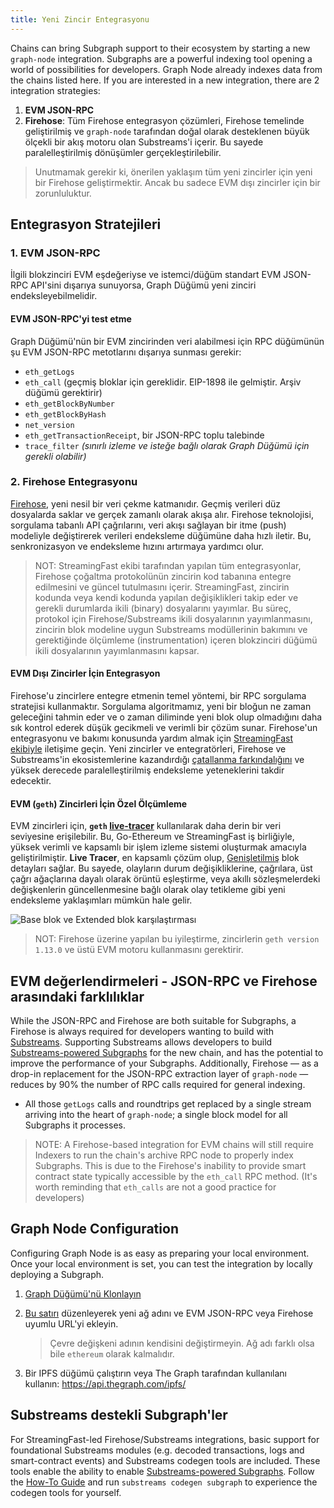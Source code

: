 ```yaml
---
title: Yeni Zincir Entegrasyonu
---
```


Chains can bring Subgraph support to their ecosystem by starting a new `graph-node` integration. Subgraphs are a powerful indexing tool opening a world of possibilities for developers. Graph Node already indexes data from the chains listed here. If you are interested in a new integration, there are 2 integration strategies:

1. **EVM JSON-RPC**
2. **Firehose**: Tüm Firehose entegrasyon çözümleri, Firehose temelinde geliştirilmiş ve `graph-node` tarafından doğal olarak desteklenen büyük ölçekli bir akış motoru olan Substreams'i içerir. Bu sayede paralelleştirilmiş dönüşümler gerçekleştirilebilir.

> Unutmamak gerekir ki, önerilen yaklaşım tüm yeni zincirler için yeni bir Firehose geliştirmektir. Ancak bu sadece EVM dışı zincirler için bir zorunluluktur.

## Entegrasyon Stratejileri

### 1. EVM JSON-RPC

İlgili blokzinciri EVM eşdeğeriyse ve istemci/düğüm standart EVM JSON-RPC API'sini dışarıya sunuyorsa, Graph Düğümü yeni zinciri endeksleyebilmelidir.

#### EVM JSON-RPC'yi test etme

Graph Düğümü'nün bir EVM zincirinden veri alabilmesi için RPC düğümünün şu EVM JSON-RPC metotlarını dışarıya sunması gerekir:

- `eth_getLogs`
- `eth_call` (geçmiş bloklar için gereklidir. EIP-1898 ile gelmiştir. Arşiv düğümü gerektirir)
- `eth_getBlockByNumber`
- `eth_getBlockByHash`
- `net_version`
- `eth_getTransactionReceipt`, bir JSON-RPC toplu talebinde
- `trace_filter` *(sınırlı izleme ve isteğe bağlı olarak Graph Düğümü için gerekli olabilir)*

### 2. Firehose Entegrasyonu

[Firehose](https://firehose.streamingfast.io/firehose-setup/overview), yeni nesil bir veri çekme katmanıdır. Geçmiş verileri düz dosyalarda saklar ve gerçek zamanlı olarak akışa alır. Firehose teknolojisi, sorgulama tabanlı API çağrılarını, veri akışı sağlayan bir itme (push) modeliyle değiştirerek verileri endeksleme düğümüne daha hızlı iletir. Bu, senkronizasyon ve endeksleme hızını artırmaya yardımcı olur.

> NOT: StreamingFast ekibi tarafından yapılan tüm entegrasyonlar, Firehose çoğaltma protokolünün zincirin kod tabanına entegre edilmesini ve güncel tutulmasını içerir. StreamingFast, zincirin kodunda veya kendi kodunda yapılan değişiklikleri takip eder ve gerekli durumlarda ikili (binary) dosyalarını yayımlar. Bu süreç, protokol için Firehose/Substreams ikili dosyalarının yayımlanmasını, zincirin blok modeline uygun Substreams modüllerinin bakımını ve gerektiğinde ölçümleme (instrumentation) içeren blokzinciri düğümü ikili dosyalarının yayımlanmasını kapsar.

#### EVM Dışı Zincirler İçin Entegrasyon

Firehose'u zincirlere entegre etmenin temel yöntemi, bir RPC sorgulama stratejisi kullanmaktır. Sorgulama algoritmamız, yeni bir bloğun ne zaman geleceğini tahmin eder ve o zaman diliminde yeni blok olup olmadığını daha sık kontrol ederek düşük gecikmeli ve verimli bir çözüm sunar. Firehose'un entegrasyonu ve bakımı konusunda yardım almak için [StreamingFast ekibiyle](https://www.streamingfast.io/firehose-integration-program) iletişime geçin. Yeni zincirler ve entegratörleri, Firehose ve Substreams'in ekosistemlerine kazandırdığı [çatallanma farkındalığını](https://substreams.streamingfast.io/documentation/consume/reliability-guarantees) ve yüksek derecede paralelleştirilmiş endeksleme yeteneklerini takdir edecektir.

#### EVM (`geth`) Zincirleri İçin Özel Ölçümleme

EVM zincirleri için, **`geth` [live-tracer](https://github.com/ethereum/go-ethereum/releases/tag/v1.14.0)** kullanılarak daha derin bir veri seviyesine erişilebilir. Bu, Go-Ethereum ve StreamingFast iş birliğiyle, yüksek verimli ve kapsamlı bir işlem izleme sistemi oluşturmak amacıyla geliştirilmiştir. **Live Tracer**, en kapsamlı çözüm olup, [Genişletilmiş](https://streamingfastio.medium.com/new-block-model-to-accelerate-chain-integration-9f65126e5425) blok detayları sağlar. Bu sayede, olayların durum değişikliklerine, çağrılara, üst çağrı ağaçlarına dayalı olarak örüntü eşleştirme, veya akıllı sözleşmelerdeki değişkenlerin güncellenmesine bağlı olarak olay tetikleme gibi yeni endeksleme yaklaşımları mümkün hale gelir.

![Base blok ve Extended blok karşılaştırması](/img/extended-vs-base-substreams-blocks.png)

> NOT: Firehose üzerine yapılan bu iyileştirme, zincirlerin `geth version 1.13.0` ve üstü EVM motoru kullanmasını gerektirir.

## EVM değerlendirmeleri - JSON-RPC ve Firehose arasındaki farklılıklar

While the JSON-RPC and Firehose are both suitable for Subgraphs, a Firehose is always required for developers wanting to build with [Substreams](https://substreams.streamingfast.io). Supporting Substreams allows developers to build [Substreams-powered Subgraphs](/subgraphs/cookbook/substreams-powered-subgraphs/) for the new chain, and has the potential to improve the performance of your Subgraphs. Additionally, Firehose — as a drop-in replacement for the JSON-RPC extraction layer of `graph-node` — reduces by 90% the number of RPC calls required for general indexing.

- All those `getLogs` calls and roundtrips get replaced by a single stream arriving into the heart of `graph-node`; a single block model for all Subgraphs it processes.

> NOTE: A Firehose-based integration for EVM chains will still require Indexers to run the chain's archive RPC node to properly index Subgraphs. This is due to the Firehose's inability to provide smart contract state typically accessible by the `eth_call` RPC method. (It's worth reminding that `eth_calls` are not a good practice for developers)

## Graph Node Configuration

Configuring Graph Node is as easy as preparing your local environment. Once your local environment is set, you can test the integration by locally deploying a Subgraph.

1. [Graph Düğümü'nü Klonlayın](https://github.com/graphprotocol/graph-node)

2. [Bu satırı](https://github.com/graphprotocol/graph-node/blob/master/docker/docker-compose.yml#L22) düzenleyerek yeni ağ adını ve EVM JSON-RPC veya Firehose uyumlu URL'yi ekleyin.

   > Çevre değişkeni adının kendisini değiştirmeyin. Ağ adı farklı olsa bile `ethereum` olarak kalmalıdır.

3. Bir IPFS düğümü çalıştırın veya The Graph tarafından kullanılanı kullanın: https://api.thegraph.com/ipfs/

## Substreams destekli Subgraph'ler

For StreamingFast-led Firehose/Substreams integrations, basic support for foundational Substreams modules (e.g. decoded transactions, logs and smart-contract events) and Substreams codegen tools are included. These tools enable the ability to enable [Substreams-powered Subgraphs](/substreams/sps/introduction/). Follow the [How-To Guide](https://substreams.streamingfast.io/documentation/how-to-guides/intro-your-first-application) and run `substreams codegen subgraph` to experience the codegen tools for yourself.
